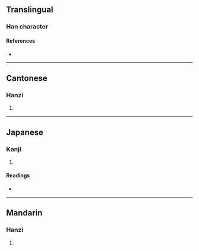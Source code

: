{{character info/new}}
==Translingual==

===Han character===
{{Han char|rn=38|rad=女|as=06|sn=9|four=42464|canj=VHJR|ids=⿰女舌}}

====References====
* {{Han ref|kx=0260.040|dkj=06212|dj=0526.040|hdz=21045.020|uh=59E1|ud=23009|bh=CE62|bd=52834}}

----

==Cantonese==

===Hanzi===
{{yue-hanzi|jyut=|y=waat6}}

# {{rfdef|yue|sort=女06}}

----

==Japanese==

===Kanji===
{{ja-kanji|grade=|rs=女06}}

# {{rfdef|ja|sort=女06}}

====Readings====
* {{ja-readings|on=[[かつ]] (katsu), [[かち]] (kachi)|kun=[[あつかましい]] (atsukamashii), [[わるがしこい]] (warugashikoi)}}

----

==Mandarin==

===Hanzi===
{{cmn-hanzi|pin=[[huá]] ([[hua2]])|wg=hua<sup>4</sup>}}

# {{rfdef|cmn|sort=女06}}
